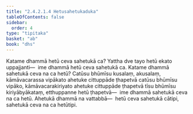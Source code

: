 ```yaml
---
title: "2.4.2.1.4 Hetusahetukaduka"
tableOfContents: false
sidebar:
  order: 4
type: "tipitaka"
basket: "ab"
book: "dhs"
---
```



<DynamicBreadcrumb />

<Division number="1447" book="dhs" bookNo="29" page="276">

<Paragraph number="2157" book="dhs">
Katame dhammā hetū ceva sahetukā ca? Yattha dve tayo hetū ekato uppajjanti—  ime dhammā hetū ceva sahetukā ca.
</Paragraph>

</Division>
<Division number="1448" book="dhs" bookNo="29" page="276">

<Paragraph number="2158" book="dhs">
Katame dhammā sahetukā ceva na ca hetū? Catūsu bhūmīsu kusalaṃ, akusalaṃ, kāmāvacarassa vipākato ahetuke cittuppāde ṭhapetvā catūsu bhūmīsu vipāko, kāmāvacarakiriyato ahetuke cittuppāde ṭhapetvā tīsu bhūmīsu kiriyābyākataṃ, etthuppanne hetū ṭhapetvā—  ime dhammā sahetukā ceva na ca hetū. Ahetukā dhammā na vattabbā—  hetū ceva sahetukā cātipi, sahetukā ceva na ca hetūtipi.
</Paragraph>
</Division>